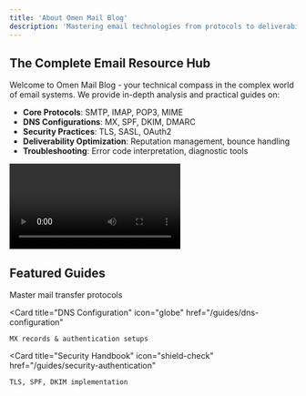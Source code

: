 ```yaml
---
title: 'About Omen Mail Blog'
description: 'Mastering email technologies from protocols to deliverability'
---
```


## The Complete Email Resource Hub

Welcome to Omen Mail Blog - your technical compass in the complex world of email systems. We provide in-depth analysis and practical guides on:

- **Core Protocols**: SMTP, IMAP, POP3, MIME
- **DNS Configurations**: MX, SPF, DKIM, DMARC
- **Security Practices**: TLS, SASL, OAuth2
- **Deliverability Optimization**: Reputation management, bounce handling
- **Troubleshooting**: Error code interpretation, diagnostic tools

<Video
  src="/assets/videos/mail-server-architecture.mp4"
  title="Modern Email Infrastructure"
  className="w-full aspect-video rounded-lg"
/>

## Featured Guides

<CardGroup cols={3}>
  <Card
    title="SMTP Deep Dive"
    icon="server"
    href="/guides/email-protocols#smtp"
  >
    Master mail transfer protocols
  </Card>
  
  <Card
    title="DNS Configuration"
    icon="globe"
    href="/guides/dns-configuration"
  >
    MX records & authentication setups
  </Card>
  
  <Card
    title="Security Handbook"
    icon="shield-check"
    href="/guides/security-authentication"
  >
    TLS, SPF, DKIM implementation
  </Card>
</CardGroup>